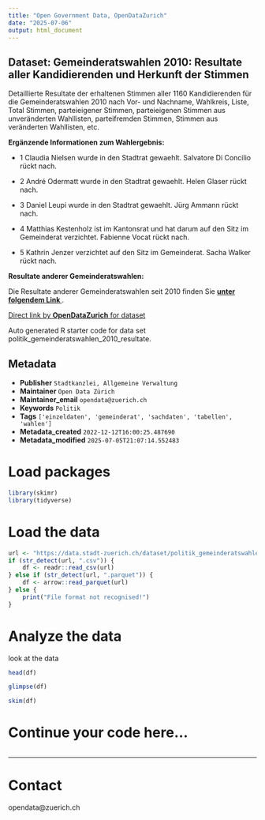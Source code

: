 ```yaml
---
title: "Open Government Data, OpenDataZurich"
date: "2025-07-06"
output: html_document
---
```


## Dataset: Gemeinderatswahlen 2010: Resultate aller Kandidierenden und Herkunft der Stimmen

Detaillierte Resultate der erhaltenen Stimmen aller 1160 Kandidierenden für die Gemeinderatswahlen 2010 nach Vor- und Nachname, Wahlkreis, Liste, Total Stimmen, parteieigener Stimmen, parteieigenen Stimmen aus unveränderten Wahllisten, parteifremden Stimmen, Stimmen aus veränderten Wahllisten, etc.

**Ergänzende Informationen zum Wahlergebnis:**

* 1 Claudia Nielsen wurde in den Stadtrat gewaehlt. Salvatore Di Concilio rückt nach.

* 2 André Odermatt wurde in den Stadtrat gewaehlt. Helen Glaser rückt nach.

* 3 Daniel Leupi wurde in den Stadtrat gewaehlt. Jürg Ammann rückt nach.

* 4 Matthias Kestenholz ist im Kantonsrat und hat darum auf den Sitz im Gemeinderat verzichtet. Fabienne Vocat rückt nach.

* 5 Kathrin Jenzer verzichtet auf den Sitz im Gemeinderat. Sacha Walker rückt nach.



[]()

**Resultate anderer Gemeinderatswahlen:**

Die Resultate anderer Gemeinderatswahlen seit 2010 finden Sie [**unter folgendem Link ** ](https://data.stadt-zuerich.ch/dataset?q=resultate+gemeinderatswahlen).


[]()



[Direct link by **OpenDataZurich** for dataset](https://data.stadt-zuerich.ch/dataset/politik_gemeinderatswahlen_2010_resultate)

Auto generated R starter code for data set politik_gemeinderatswahlen_2010_resultate.

## Metadata

- **Publisher** `Stadtkanzlei, Allgemeine Verwaltung`
- **Maintainer** `Open Data Zürich`
- **Maintainer_email** `opendata@zuerich.ch`
- **Keywords** `Politik`
- **Tags** `['einzeldaten', 'gemeinderat', 'sachdaten', 'tabellen', 'wahlen']`
- **Metadata_created** `2022-12-12T16:00:25.487690`
- **Metadata_modified** `2025-07-05T21:07:14.552483`


# Load packages

```r
library(skimr)
library(tidyverse)
```

# Load the data

```r
url <- "https://data.stadt-zuerich.ch/dataset/politik_gemeinderatswahlen_2010_resultate/download/GRW_2010_resultate_kandidierende_und_herkunft_der_stimmen.csv"
if (str_detect(url, ".csv")) {
    df <- readr::read_csv(url)
} else if (str_detect(url, ".parquet")) {
    df <- arrow::read_parquet(url)
} else {
    print("File format not recognised!")
}
```

# Analyze the data

look at the data
```r
head(df)
```

```r
glimpse(df)
```

```r
skim(df)
```

# Continue your code here...

```r

```

------------------------------------------------------------------------

# Contact

opendata@zuerich.ch
